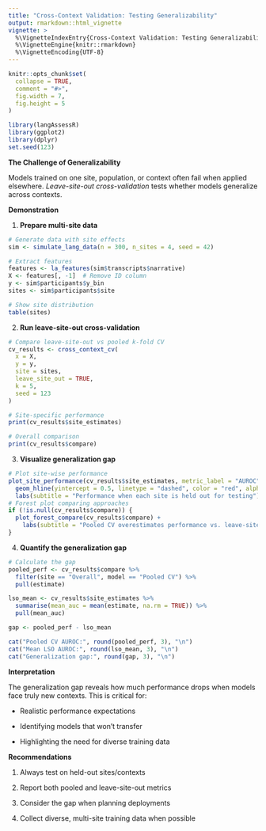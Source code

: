 ```yaml
---
title: "Cross-Context Validation: Testing Generalizability"
output: rmarkdown::html_vignette
vignette: >
  %\VignetteIndexEntry{Cross-Context Validation: Testing Generalizability}
  %\VignetteEngine{knitr::rmarkdown}
  %\VignetteEncoding{UTF-8}
---
```


```r
knitr::opts_chunk$set(
  collapse = TRUE,
  comment = "#>",
  fig.width = 7,
  fig.height = 5
)
```

```r
library(langAssessR)
library(ggplot2)
library(dplyr)
set.seed(123)
```

**The Challenge of Generalizability**

Models trained on one site, population, or context often fail when applied elsewhere. *Leave-site-out cross-validation* tests whether models generalize across contexts.

**Demonstration**

1.  **Prepare multi-site data**

```r
# Generate data with site effects
sim <- simulate_lang_data(n = 300, n_sites = 4, seed = 42)

# Extract features
features <- la_features(sim$transcripts$narrative)
X <- features[, -1]  # Remove ID column
y <- sim$participants$y_bin
sites <- sim$participants$site

# Show site distribution
table(sites)
```

2.  **Run leave-site-out cross-validation**

```r
# Compare leave-site-out vs pooled k-fold CV
cv_results <- cross_context_cv(
  x = X,
  y = y,
  site = sites,
  leave_site_out = TRUE,
  k = 5,
  seed = 123
)

# Site-specific performance
print(cv_results$site_estimates)

# Overall comparison
print(cv_results$compare)
```

3.  **Visualize generalization gap**

```r
# Plot site-wise performance
plot_site_performance(cv_results$site_estimates, metric_label = "AUROC") +
  geom_hline(yintercept = 0.5, linetype = "dashed", color = "red", alpha = 0.5) +
  labs(subtitle = "Performance when each site is held out for testing")
# Forest plot comparing approaches
if (!is.null(cv_results$compare)) {
  plot_forest_compare(cv_results$compare) +
    labs(subtitle = "Pooled CV overestimates performance vs. leave-site-out")
}
```

4.  **Quantify the generalization gap**

```r
# Calculate the gap
pooled_perf <- cv_results$compare %>%
  filter(site == "Overall", model == "Pooled CV") %>%
  pull(estimate)

lso_mean <- cv_results$site_estimates %>%
  summarise(mean_auc = mean(estimate, na.rm = TRUE)) %>%
  pull(mean_auc)

gap <- pooled_perf - lso_mean

cat("Pooled CV AUROC:", round(pooled_perf, 3), "\n")
cat("Mean LSO AUROC:", round(lso_mean, 3), "\n")
cat("Generalization gap:", round(gap, 3), "\n")
```

**Interpretation**

The generalization gap reveals how much performance drops when models face truly new contexts. This is critical for:

-   Realistic performance expectations

-   Identifying models that won't transfer

-   Highlighting the need for diverse training data

**Recommendations**

1.  Always test on held-out sites/contexts

2.  Report both pooled and leave-site-out metrics

3.  Consider the gap when planning deployments

4.  Collect diverse, multi-site training data when possible
